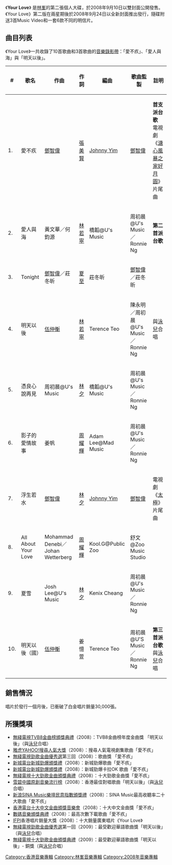 {{Album infobox | <!-- See Wikipedia:WikiProject_Albums -->
| Name       = Your Love
| Type       = 專輯
| Artist     = 林峯
| Cover      =
| Released   = 2008年9月10日
| Recorded   = 
| Genre      = [[粵語流行音樂|粵語流行音樂]]
| Length     = 39:19
| Label      = [[音樂家唱片|音樂家唱片]]製作<br>[[英皇娛樂|英皇娛樂]]發行
| Producer   = [[吳雨|吳雨]]，[[霍汶希|霍汶希]]
|  Last album  = [[愛在記憶中找你|愛在記憶中找你]]<br/>(2007年)
|  This album  = '''Your Love'''<br/> (2008年)
|  Next album  = [[Let's_Get_Wet|Let's Get Wet]]<br/>(2009年)
}}
《'''Your Love'''》 是[[林峯|林峯]]的第二張個人大碟，於2008年9月10日以雙封面公開發售。《Your Love》第二版在兩星期後於2008年9月24日以全新封面推出發行，隨碟附送3首Music Video和一套6款不同的明信片。

== 曲目列表 ==
《Your Love》一共收錄了10首歌曲和3首歌曲的[[音樂錄影帶|音樂錄影帶]]：「愛不疚」、「愛人與海」與「明天以後」。
{| class="wikitable"
|-
!#
!歌名
!作曲
!作詞
!編曲
!歌曲監製
!註明
|-
| 1. || 愛不疚 || [[鄧智偉|鄧智偉]] || [[張美賢|張美賢]] || [[Johnny_Yim|Johnny Yim]] || [[鄧智偉|鄧智偉]] || '''首支派台歌'''
電視劇《[[溏心風暴之家好月圓|溏心風暴之家好月圓]]》片尾曲
|-
| 2. || 愛人與海 || 黃文華／何鈞源 || [[林若寧|林若寧]] || 橋韜@U's Music || 周初晨@U's Music／Ronnie Ng || '''第二首派台歌'''
|-
| 3. || Tonight || [[鄧智偉|鄧智偉]]／莊冬昕 || [[夏至|夏至]] || 莊冬昕 || [[鄧智偉|鄧智偉]]／莊冬昕 || 
|-
| 4. || 明天以後 || [[伍仲衡|伍仲衡]] || [[林若寧|林若寧]] || Terence Teo || 陳永明／周初晨@U's Music／Ronnie Ng || 與[[泳兒|泳兒]]合唱
|-
| 5. || 憑良心說再見 || 周初晨@U's Music || [[林夕|林夕]] || 橋韜@U's Music || 周初晨@U's Music／Ronnie Ng || 
|-
| 6. || 影子的愛情故事 || 姜帆 || [[周耀輝|周耀輝]] || Adam Lee@Mad Music || 周初晨@U's Music／Ronnie Ng || 
|-
| 7. || 浮生若水 || [[鄧智偉|鄧智偉]] || [[林夕|林夕]] || [[Johnny_Yim|Johnny Yim]] || [[鄧智偉|鄧智偉]] || 電視劇《[[太極_(電視劇)|太極]]》片尾曲
|-
| 8. || All About Your Love || Mohammad Denebi／Johan Wetterberg || [[周耀輝|周耀輝]] || Kool.G@Public Zoo || 舒文@Zoo Music Studio || 
|-
| 9. || 夏雪 || Josh Lee@U's Music || [[林夕|林夕]] || Kenix Cheang || 周初晨@U's Music／Ronnie Ng || 
|-
| 10. || 明天以後（國） || [[伍仲衡|伍仲衡]] || 姜憶萱 || Terence Teo || 周初晨@U'S Music／Ronnie Ng || '''第三首派台歌'''<br/>
與[[泳兒|泳兒]]合唱
|}

== 銷售情況 ==
唱片於發行一個月後，已衝破了白金唱片銷量30,000張。

== 所獲獎項 ==
*[[無綫電視|無綫電視]][[TVB8金曲榜頒獎典禮|TVB8金曲榜頒獎典禮]]（2008）：TVB8金曲榜年度金曲獎 「明天以後」（與[[泳兒|泳兒]]合唱）
*[[雅虎|雅虎]][[YAHOO!搜尋人氣大獎|YAHOO!搜尋人氣大獎]]（2008）：搜尋人氣電視劇集歌曲「愛不疚」
*[[無綫電視|無綫電視]][[勁歌金曲優秀選|勁歌金曲優秀選]]第三回（2008）：歌曲獎 「愛不疚」
*[[新城電台|新城電台]][[新城勁爆頒獎禮|新城勁爆頒獎禮]]（2008）：新城勁爆歌曲「愛不疚」
*[[新城電台|新城電台]][[新城勁爆頒獎禮|新城勁爆頒獎禮]]（2008）：新城勁爆卡拉OK 歌曲「愛不疚」
*[[無綫電視|無綫電視]][[十大勁歌金曲頒獎典禮|十大勁歌金曲頒獎典禮]]（2008）：十大勁歌金曲獎「愛不疚」
*[[雪碧中國原創音樂流行榜|雪碧中國原創音樂流行榜]]（2008）：香港最佳對唱歌曲「明天以後」（與[[泳兒|泳兒]]合唱）
*[[新浪|新浪]][[SINA_Music樂壇民意指數頒獎禮|SINA Music樂壇民意指數頒獎禮]]（2008）：SINA Music最高收聽率二十大歌曲「愛不疚」
*[[香港電台|香港電台]][[十大中文金曲頒獎音樂會|十大中文金曲頒獎音樂會]]（2008）：十大中文金曲獎「愛不疚」
*[[數碼音樂頒獎典禮|數碼音樂頒獎典禮]]（2008）：最高次數下載歌曲「愛不疚」
*[[IFPI|IFPI]]香港唱片銷量大獎（2008）：十大銷量廣東唱片《Your Love》
*[[無綫電視|無綫電視]][[勁歌金曲優秀選|勁歌金曲優秀選]]第一回（2009）：最受歡迎華語歌曲獎「明天以後」（與[[泳兒|泳兒]]合唱）
*[[無綫電視|無綫電視]][[十大勁歌金曲頒獎典禮|十大勁歌金曲頒獎典禮]]（2009）：最受歡迎華語歌曲獎「明天以後」- 銅獎（與[[泳兒|泳兒]]合唱）
{{林峯}}
[[Category:香港音樂專輯|Category:香港音樂專輯]]
[[Category:林峯音樂專輯|Category:林峯音樂專輯]]
[[Category:2008年音樂專輯|Category:2008年音樂專輯]]